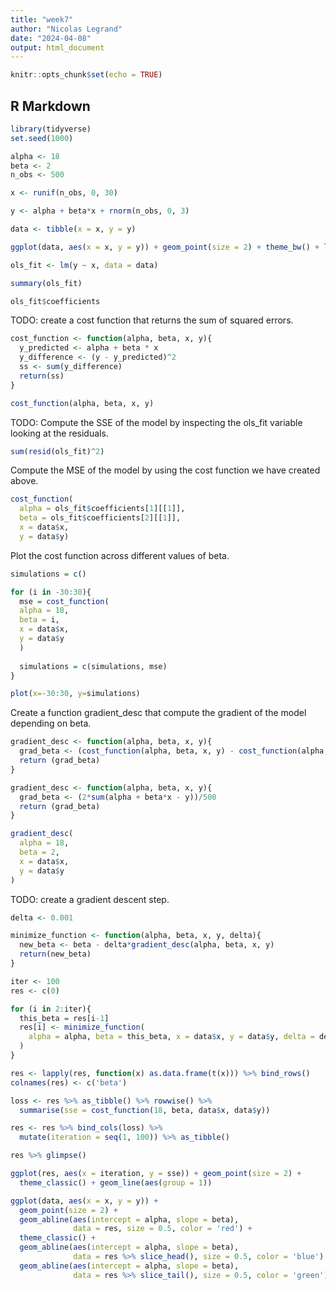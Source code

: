 ```yaml
---
title: "week7"
author: "Nicolas Legrand"
date: "2024-04-08"
output: html_document
---
```


```r
knitr::opts_chunk$set(echo = TRUE)
```

## R Markdown

```r
library(tidyverse)
set.seed(1000)

alpha <- 18
beta <- 2
n_obs <- 500

x <- runif(n_obs, 0, 30)

y <- alpha + beta*x + rnorm(n_obs, 0, 3)

data <- tibble(x = x, y = y)

ggplot(data, aes(x = x, y = y)) + geom_point(size = 2) + theme_bw() + labs(title = 'Simulated Data')
```


```r
ols_fit <- lm(y ~ x, data = data)
```

```r
summary(ols_fit)
```

```r
ols_fit$coefficients
```
TODO: create a cost function that returns the sum of squared errors.

```r
cost_function <- function(alpha, beta, x, y){
  y_predicted <- alpha + beta * x
  y_difference <- (y - y_predicted)^2
  ss <- sum(y_difference)
  return(ss)
}

cost_function(alpha, beta, x, y)
```


TODO: Compute the SSE of the model by inspecting the ols_fit variable looking at the residuals.

```r
sum(resid(ols_fit)^2)
```

Compute the MSE of the model by using the cost function we have created above.


```r
cost_function(
  alpha = ols_fit$coefficients[1][[1]],
  beta = ols_fit$coefficients[2][[1]],
  x = data$x, 
  y = data$y)
```

Plot the cost function across different values of beta.

```r
simulations = c()

for (i in -30:30){
  mse = cost_function(
  alpha = 18,
  beta = i,
  x = data$x, 
  y = data$y
  )
  
  simulations = c(simulations, mse)
}

```


```r
plot(x=-30:30, y=simulations)
```
Create a function gradient_desc that compute the gradient of the model depending on beta.

```r
gradient_desc <- function(alpha, beta, x, y){
  grad_beta <- (cost_function(alpha, beta, x, y) - cost_function(alpha, beta - 0.000000001, x, y))/0.000000001
  return (grad_beta)
}

gradient_desc <- function(alpha, beta, x, y){
  grad_beta <- (2*sum(alpha + beta*x - y))/500
  return (grad_beta)
}
```


```r
gradient_desc(
  alpha = 18,
  beta = 2,
  x = data$x, 
  y = data$y
)
```
TODO: create a gradient descent step.

```r
delta <- 0.001

minimize_function <- function(alpha, beta, x, y, delta){
  new_beta <- beta - delta*gradient_desc(alpha, beta, x, y)
  return(new_beta)
}

```


```r
iter <- 100
res <- c(0)

for (i in 2:iter){
  this_beta = res[i-1]
  res[i] <- minimize_function(
    alpha = alpha, beta = this_beta, x = data$x, y = data$y, delta = delta
  )
}

res <- lapply(res, function(x) as.data.frame(t(x))) %>% bind_rows()
colnames(res) <- c('beta')

loss <- res %>% as_tibble() %>% rowwise() %>%
  summarise(sse = cost_function(18, beta, data$x, data$y))

res <- res %>% bind_cols(loss) %>%
  mutate(iteration = seq(1, 100)) %>% as_tibble()

res %>% glimpse()
```

```r
ggplot(res, aes(x = iteration, y = sse)) + geom_point(size = 2) + 
  theme_classic() + geom_line(aes(group = 1)) 
```
```r
ggplot(data, aes(x = x, y = y)) + 
  geom_point(size = 2) + 
  geom_abline(aes(intercept = alpha, slope = beta),
              data = res, size = 0.5, color = 'red') + 
  theme_classic() + 
  geom_abline(aes(intercept = alpha, slope = beta), 
              data = res %>% slice_head(), size = 0.5, color = 'blue') + 
  geom_abline(aes(intercept = alpha, slope = beta), 
              data = res %>% slice_tail(), size = 0.5, color = 'green')
```

